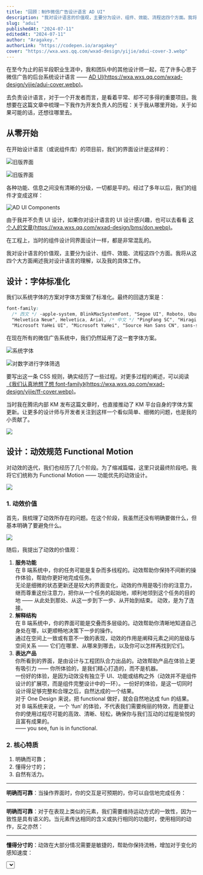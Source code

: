 ```yaml
---
title: "回顾：制作微信广告设计语言 AD UI"
description: "我对设计语言的价值观，主要分为设计、组件、效能、流程这四个方面。我将从这四个方面阐述我对设计语言的理解，以及我的具体工作。"
slug: "adui"
publishedAt: "2024-07-11"
editedAt: "2024-07-11"
author: "Aragakey."
authorLink: "https://codepen.io/aragakey"
cover: "https://wxa.wxs.qq.com/wxad-design/yijie/adui-cover-3.webp"
---
```



在至今为止的前半段职业生涯中，我和团队中的其他设计师一起，花了许多心思于微信广告的后台系统设计语言 —— [AD UI(https://wxa.wxs.qq.com/wxad-design/yijie/adui-cover.webp)](https://wxad.design/adui)。

去负责设计语言，对于一个开发者而言，是看着平常、却不可多得的重要项目。我想要在这篇文章中梳理一下我作为开发负责人的历程：关于我从哪里开始，关于如果可能的话，还想往哪里去。

## 从零开始

在开始设计语言（或说组件库）的项目前，我们的界面设计是这样的：

![旧版界面](https://wxa.wxs.qq.com/wxad-design/yijie/adui-image-0.webp)

![旧版界面](https://wxa.wxs.qq.com/wxad-design/yijie/adui-image-1.webp)

各种功能、信息之间没有清晰的分级，一切都是平的。经过了多年以后，我们的组件才变成这样：

![AD UI Components](https://wxa.wxs.qq.com/wxad-design/yijie/aduiunivers-test-ver-7-1.png)

由于我并不负责 UI 设计，如果你对设计语言的 UI 设计感兴趣，也可以去看看 [这个人的文章(https://wxa.wxs.qq.com/wxad-design/bms/don.webp)](https://dondon.design/AD-UI)。

在工程上，当时的组件设计同界面设计一样，都是非常混乱的。

我对设计语言的价值观，主要分为设计、组件、效能、流程这四个方面。我将从这四个大方面阐述我对设计语言的理解，以及我的具体工作。

## 设计：字体标准化

我们以系统字体的方案对字体方案做了标准化。最终的回退方案是：

```css
font-family:
  /* 西文 */ -apple-system, BlinkMacSystemFont, "Segoe UI", Roboto, Ubuntu,
  "Helvetica Neue", Helvetica, Arial, /* 中文 */ "PingFang SC", "Hiragino Sans GB",
  "Microsoft YaHei UI", "Microsoft YaHei", "Source Han Sans CN", sans-serif;
```

在现在所有的微信广告系统中，我们仍然延用了这一套字体方案。

![系统字体](https://wxa.wxs.qq.com/wxad-design/yijie/font-family-0.webp)

![对数字进行字体筛选](https://wxa.wxs.qq.com/wxad-design/yijie/font-family-7.webp)

要写出这一条 CSS 规则，确实经历了一些过程。对更多过程的阐述，可以阅读 [《我们认真地想了想 font-family》(https://wxa.wxs.qq.com/wxad-design/yijie/ff-cover.webp)](https://wxad.design/abc/font-family)。

当时我在腾讯内部 KM 发布这篇文章时，也直接推动了 KM 平台自身的字体方案更新。让更多的设计师与开发者关注到这样一个看似简单、细微的问题，也是我的小贡献了。

<img
  className="block my-8 w-full outline-solid -outline-offset-8 outline-8 outline-white overflow-hidden rounded-xl"
  src="https://wxa.wxs.qq.com/wxad-design/yijie/km-cover.webp"
/>

## 设计：动效规范 Functional Motion

对动效的迭代，我们也经历了几个阶段。为了缩减篇幅，这里只说最终阶段吧。我将它们统称为 Functional Motion —— 功能优先的动效设计。

<img
  className="block my-8 w-full outline-solid -outline-offset-8 outline-8 outline-white overflow-hidden rounded-xl"
  src="https://wxa.wxs.qq.com/wxad-design/yijie/fm_aragakey.gif"
/>

### 1. 动效价值

首先，我梳理了动效所存在的问题。在这个阶段，我虽然还没有明确要做什么，但基本明确了要避免什么。

<img
  className="block max-w-[400px] mx-auto my-8 w-full overflow-hidden rounded-xl"
  src="https://wxa.wxs.qq.com/wxad-design/yijie/adui-image-3.gif"
/>

随后，我提出了动效的价值观：

1. **服务功能**  
    在 B 端系统中，你的任务可能是复杂而多线程的。动效帮助你保持不间断的操作体验，帮助你更好地完成任务。  
    无论是细微的状态更新还是较大的界面变化，动效的作用是吸引你的注意力，继而尊重这份注意力，把你从一个任务的起始地，顺利地领到这个任务的目的地 —— 从此处到那处、从这一步到下一步、从开始到结束。
   动效，是为了连接。
2. **解释结构**  
   在 B 端系统中，你的界面可能是交叠而多层级的。动效帮助你清晰地知道自己身处在哪，以更顺畅地决策下一步的操作。  
   通过在空间上一致或有意不一致的表现，动效的作用是阐释元素之间的层级与空间关系 —— 它们在哪里、从哪来到哪去，以及你可以怎样再找到它们。
3. **表达产品**  
   你所看到的界面，是由设计与工程团队合力出品的。动效帮助产品在体验上更有吸引力 —— 你所体验的，是我们精心打造的，而不是机器。  
   一份好的体验，是因为动效没有独立于 UI、功能或结构之外（动效并不是组件设计的扩展项，而是组件完整设计中的一环）。一份好的体验，是这一切同时设计得足够完整和合理之后，自然达成的一个结果。  
   对于 One Design 来说，把 functional 做好，就会自然地达成 fun 的结果。  
   对 B 端系统来说，一个 ‘fun’ 的体验，不代表我们需要绚丽的特效，而是要让你的使用过程尽可能的高效、清晰、轻松，确保你与我们互动的过程是愉悦的且富有成果的。  
   —— you see, fun is in functional.

### 2. 核心特质

1. 明确而可靠；
2. 懂得分寸的；
3. 自然有活力。

---

**明确而可靠**：当操作界面时，你的交互是可预期的，你可以自信地完成任务：

<Checkboxes />

---

**明确而可靠**：对于在表现上类似的元素，我们需要维持运动方式的一致性，因为一致性是具有语义的。当元素传达相同的含义或执行相同的功能时，使用相同的动作，反之亦然：

<DialogSpatial />

---

**懂得分寸的**：动效在大部分情况需要是敏捷的，帮助你保持流畅，增加对于变化的感知速度：

<Select />

---

**懂得分寸的**：动效需要是有意义的，不做过多的修饰而大张旗鼓地吸引你的注意力：

<BadSlider />

<Slider value={[40, 50]} tooltipVisible combine />

---

**“自然”**，则是动效中最有特色的部分。在前期讨论中，我和设计师们很快达成了对自然的一致认可。然而，我们所说的自然，可能包含不同的意思：流畅不卡顿，符合认知，契合整个业务场景，模拟现实等等。

<img
  className="block mx-auto my-8 w-full rounded-xl"
  src="https://wxa.wxs.qq.com/wxad-design/yijie/adui-ziran.webp"
/>

随后，我们更具体地将自然收拢为：**物理性**。

我将物理性中的质量、弹性、阻尼、惯性、加速等属性，转化为了交互或 UI 变量：长按 / 短按，大尺寸 / 小尺寸，长距离 / 短距离，错误反馈 / 成功反馈等。**从属性到设计，最终构成了体验。**

<img
  className="block mx-auto my-8 w-full rounded-xl grayscale"
  src="https://wxa.wxs.qq.com/wxad-design/yijie/adui-ziran-1.png"
/>

这真的挺有趣的。比如我将长按和短按的交互区别，映射到是否应该使用具有回弹的物理曲线：

<CheckboxDemo />

<SwitchDemo />

比如，小尺寸的元素的运动时间应该更短，因为它们的视觉重量更轻；比如，错误反馈应该回弹，因为其具有更大的“质量”；再比如对于 Tab 切换，如果是长距离的切换，则应该使用具有回弹的物理曲线。

关键在于，如何界定距离是长是短？—— 答案是 350px。

1. 参考屏幕尺寸 1920×1080，21.5 英寸 ，为统计下用户使用最多的屏幕尺寸；
2. 计算 PPI = 102.46；
3. 对于台式电脑或笔记本电脑的屏幕，一般距离为 50cm；
4. 一般来说，中心视觉的范围约为视野 10°（百度百科），外围视觉则延伸到大约 170°；
5. 也就是说距离 50cm 的屏幕，中心视觉范围约为 2×50×tan(10°÷2) = 8.75cm；
6. 对于 PPI = 102.46 的屏幕，中心视觉范围约为 8.75×102.46 ÷ 2.54 = 354.5px；
7. 我们大致地取到 350px。

<img
  className="block mt-8 mb-2 w-full outline-solid -outline-offset-8 outline-8 outline-white overflow-hidden rounded-xl grayscale"
  src="https://wxa.wxs.qq.com/wxad-design/yijie/tabs-bounce-9877.gif"
/>

<img
  className="block mb-8 w-full outline-solid -outline-offset-8 outline-8 outline-white overflow-hidden rounded-xl grayscale"
  src="https://wxa.wxs.qq.com/wxad-design/yijie/tabs-base-9824.gif"
/>

对更多细节的展示，可以阅读 [《Functional Motion：UI 组件库的动效设计细节》(https://wxa.wxs.qq.com/wxad-design/yijie/fm-cover.png)](https://wxad.design/abc/functional-motion)。

---

对于组件的开发，我们经历了以下几个阶段：

1. 阶段一：野蛮发展的 git submodule。从前，组件库代码只是一个 git submodule，每次更新都需要手动拉取，且依赖包需要手动安装；
2. 阶段二：扩充完备的 React Class Component；
3. 阶段三：React Function Component + TypeScript。

组件，当然是最为核心的开发内容。然而事到如今，即便像 `Table`、`DatePicker` 这样的组件确实花了非常、非常多的时间，但又觉得在如今这个年代重提难免又有些过时，比如内部驱动与外部控制、比如 Class Component 的开发历史。

## 组件：linear() 物理曲线

承接上文的 Functional Motion，对于有回弹的动效，我使用了 CSS `linear()` function 来模拟物理曲线。对于存在兼容性问题的浏览器，我使用了 `cubic-bezier()` 来做回退。

```scss
--adui-motion-ease-bounce: cubic-bezier(0.36, 1.46, 0.38, 1.01);
--adui-motion-ease-bounce: linear(
  0,
  0.002,
  0.008,
  0.018,
  0.032 2%,
  0.072,
  0.129 4.3%,
  0.186 5.3%,
  0.257 6.5%,
  0.551 10.9%,
  0.675 12.8%,
  0.791,
  0.885 16.8%,
  0.926,
  0.963,
  0.995,
  1.023,
  1.048,
  1.068,
  1.084,
  1.097 25%,
  1.103,
  1.108,
  1.112,
  1.114,
  1.115,
  1.115,
  1.113,
  1.111 31.1%,
  1.104 32.5%,
  1.094 34.1%,
  1.04 41.2%,
  1.027,
  1.017 44.9%,
  1.007,
  0.999,
  0.993,
  0.989 53.4%,
  0.987 56.4% 59.9%,
  0.998 73.1%,
  1.001 80.4%,
  1.002 87.4%,
  1
);
```

## 组件：充分利用 SCSS 特性

由于组件的多状态，我们在 SCSS 中使用了大量的 `mixin` 和 `function`。比如 `Button` 的样式由以下的代码驱动：

```scss
@mixin base-type($type) {
  @if $type != "normal" {
    .#{$prefix}-left-icon,
    .#{$prefix}-rightIcon {
      fill: #fff;
    }
  } @else {
    .#{$prefix}-left-icon,
    .#{$prefix}-rightIcon {
      fill: var(--gray-800);
    }
  }
  color: map.get($colors, #{$type}#{-text});
  background-color: map.get($colors, #{$type}#{-bg});
  @if $type != "normal" {
    box-shadow: 0 0 0 1px rgba(0, 0, 0, 0.15), 0 2px 4px 0 rgba(0, 0, 0, 0.1),
      0 0 0 1px map.get($colors, #{$type}#{-bg});
  } @else {
    box-shadow: map.get($colors, normal-border);
  }
}
```

## 组件：键盘可访问性

AD UI 在键盘可访问性上做了很多优化工作：

<img
  className="block mx-auto my-8 max-w-[600px] w-full outline-solid -outline-offset-8 outline-8 outline-[#fcfcfc] overflow-hidden rounded-xl grayscale"
  src="https://wxa.wxs.qq.com/wxad-design/yijie/adui-keyboard.gif"
/>

## 效能：打包优化专项

### 1. 基础的 ES Module + CommonJS 打包；

早期工程项目只提供了 CommonJS 的打包，因为还需考虑 IE11 的兼容性。之后，我们补充了 ES Tree Shaking：

<img
  className="block mx-auto my-8 max-w-[600px] w-full outline-solid -outline-offset-8 outline-8 outline-[#fcfcfc] overflow-hidden rounded-xl grayscale"
  src="https://wxa.wxs.qq.com/wxad-design/yijie/adui-package-0.png"
/>

在补充完基础的 ES Tree Shaking 之后，打包体积从 `660.31kb` 降为 `484.02kb`，然而 `Icon` 组件的体积非常大，占到了总包的 59%.

### 2. Icon 按需：Webpack/Vite 插件自动化 shaking

`Icon` 不能被 Shake 掉，是因为我在设计时，实际把所有图标放在一个资源文件中管理。行业内通常的做法是将每一个图标分拆成单独的组件，优点在于能利用 Tree Shaking，但对于我而言不希望发生 break changes，并且单独使用组件非常不方便，也不能利用 TypeScript 的自动参数提示。

```tsx
import { IconAdd, IconCancel } from "adui";

<IconAdd />
<IconCancel />
```

直到今天，我还是认为上面的写法是一种不足够优雅的妥协。而我还是希望：

```tsx
import { Icon } from "adui";

<Icon icon="add" />
<Icon icon="cancel" />
```

我的目标是：在保证 API 优势的前提下，结合 Webpack/Vite 生态，进行编译时语义分析，动态地将没有用到的图标资源剥离出打包结果：

<img
  className="block mx-auto my-8 w-full outline-solid -outline-offset-8 outline-8 outline-[#fcfcfc] overflow-hidden rounded-xl grayscale"
  src="https://wxa.wxs.qq.com/wxad-design/yijie/adui-icon-webpack.webp"
/>

Webpack 思路：

首先，JS 文件首先经过 `babel-loader`；

接着，编写 `adui-icon-loader`，该 loader 用 `@babel/traverse` 分析 ast 提取所有用到的图标名称，写入到 `adui-icon-reduced.js` 临时文件。在这一步需注意 React 16 与 React 17 的 runtime 语法不同，前者为 `React.createElement(Icon, { icon: "add" })`，后者为 `_jsx(Icon, {icon: "add"})`；

```js
// adui-icon-loader.js 核心代码
module.exports = function (source) {
  // 1. 处理自定义配置
  var options = loaderUtils.getOptions(this)

  // 2. 转换 source 为 ast
  var ast = parser.parse(source, {
    sourceType: "module",
    plugins: ["dynamicImport"],
  })

  // 3. 分析 ast 语义
  traverse(ast, {
    CallExpression: function (path) {},
  })

  // 转换 ast 导出
  return core.transformFromAstSync(ast).code
}
```

最后，编写 `adui-icon-plugin`，在整个构建周期中，负责文件创建、替换、修改、删除等操作。

Vite 的思路也是一样的，而且更为简单。

最终，对于这个项目，`Icon` 的体积从 `287.96kb` 降为 `8.08kb`，缩小 97.1%。

<img
  className="block mx-auto my-8 max-w-[300px] w-full overflow-hidden"
  src="https://wxa.wxs.qq.com/wxad-design/yijie/adui-compile.gif"
/>

### 3. CSS 按需：Vite 插件自动化 shaking

AD UI 的每个组件都会默认引入样式文件：

```tsx
// Button.tsx
import "./style"

const Button = () => {}

export default Button
```

Vite 与 Webpack 的表现不一致。在 Vite 中，样式会作为副作用被全量引入。最终 CSS 的体积超过 `200kb`：

<img
  className="block mx-auto my-8 max-w-[500px] w-full overflow-hidden"
  src="https://wxa.wxs.qq.com/wxad-design/yijie/adui-vite-css.png"
/>

有了 `Icon` 的经验，同时也参考社区 `lodash` 按需插件的启发后，需要在构建时，把统一的一行引用改为四行的单独引用：

```tsx
import { Button, Icon } from "adui"

⬇️

import Button from "adui/es/button"
import Icon from "adui/es/icon"
import "adui/es/button/style"
import "adui/es/icon/style"
```

核心代码的思路和 `Icon` 类似，不同的需要修改源文件的 ast，最后编译输出。最终 CSS 的体积从 `200kb` 降为 `21.21kb`。

### 4. 底层升级：有状态组件全面迁移 Function Component

最后一点，再进行了函数式组件的重构升级。

通过在编译后，函数式组件会省去 class 组件中的一些辅助函数，使得整个编译包会比之前小 6%。

```js
function _classCallCheck(instance, Constructor) {}
function _defineProperties(target, props) {}
function _createClass(Constructor, protoProps, staticProps) {}
function _possibleConstructorReturn(self, call) {}
function _assertThisInitialized(self) {}
function _getPrototypeOf(o) {}
function _inherits(subClass, superClass) {}
function _setPrototypeOf(o, p) {}
```

## 流程：Figma D2C 专项

做设计语言，或者做 B 端 UI 的开发，永远都绕不开 D2C 这个领域。我在这个领域的工作，主要是在 Figma 中进行的。这件事靠谱的最主要原因是 Figma 的组件系统和 React Props 是有一些类似的。尤其是当 Figma 引入了 Auto Layout 之后，更是如此。

而我刚开始尝试的时候，实际上 Figma 还没有 Auto Layout。当时为了解决布局问题。当时我提出一套布局规范，其强迫设计师重新命名 Frame 成 `Container`，才能在代码中正确地解析出 Flex 布局。我认为这确实说明 Figma 的开发者实际上在和我思考类似的问题。

![一开始提出的布局规范](https://wxa.wxs.qq.com/wxad-design/yijie/adui-figma-layout.png)

随着 2020 年末 Auto Layout 的普及，基于 Figma 的完整解决思路得以成型。类比 Webflow 这样的工具所需的核心功能：

1. 账户管理 —— Figma 自带；
2. 协同工作 —— Figma 自带；
3. 参数配置 —— Figma Components；
4. 布局拖拽 —— Figma Auto Layout；
5. 代码导出 —— Figma 插件。

我的工作内容则为：

1. 初期推进：推进、梳理组件系统，完善代码 Props 与 Figma Props 的对应关系；
2. 中期攻克：梳理 Figma Auto Layout 规则，进行代码转换；
3. 开发插件：完成 Figma 插件开发，实现代码导出。

最终的效果：

![基于 Figma 的 D2C](https://wxa.wxs.qq.com/wxad-design/yijie/adui-figma.gif)

从单一的组件，到非常完整的页面，设计师在使用了 Auto Layout 后，我只需要调整一点点地方，就可以完整地实现导出。

我的职责好像从前端重构变成了优化 Figma 布局。

当然，这时候导出的代码质量还是不够好，要么是内联样式，要么是随机的类名：

```tsx
<div className="frame_67111766">
  <div className="frame_67111767">
    <span className="text_67111768">{user.name}</span>
    <div className="frame_74712515">
      <span className="text_67111769">AppID:</span>
      <span className="text_74712514">{user.appid}</span>
    </div>
  </div>
</div>
```

这也成为了我为什么向团队引入原子类的重要的原因之一，具体会在下面的原子类专项中继续阐述。

而现在（2024.07.11）Figma 已经发布了 **用 AI 自动 Auto Layout** 以及 **Dev Mode 接入组件库代码** 的功能！感慨如果现在还在做设计语言相关的工作，我一定会继续优化这个流程。

正是因为 Figma 在自己的生态中不断发展和设计语言的联系，我才越来越认定 D2C 是一个正确的命题。而今，随着如 Vercel 的 V0 这样的 AI 工具的不断涌现，我认为设计语言的开发重心一定还是 D2C。

## 流程：Figma 拷贝样式插件

能导出的，我们就导出。不能导出的，也要尽可能提效。我做了[一个 Figma 处理样式、并拷贝出来的插件(https://s3-alpha-sig.figma.com/plugins/849480985478663675/6343/ce3c3277-2ab6-45ee-b72d-4527125f50ef-cover?Expires=1721606400&Key-Pair-Id=APKAQ4GOSFWCVNEHN3O4&Signature=lJ2l8JV2jbXRh5hYUzu9bf2MrzFtnTZAQRQ2~iq4Yd4SB3yjP5FNsabLBvqjS0B1pCDwXdQ8Yf9CfNfZm4Jv~XLj8~fDq4fhO-75WX3trpekAR-~U7hRNfnT5fkvbHyA-i0SX2H-Mq5UrbyIgFZym~TF2bam6YHF19wxCHwDx91QOAMcJ3iRRE8CPKn~qAEV~nANCZ-O2tVjvnY2VGDLSGWbVfRiaR9dWqFlVpf1TcegKCL~QMRnVS60M~8SokjZx6wUxMQgz2Wvw-sOfwGTurpnJz0sddNViyDyNHRRyi9SstncBAcTdWr7jTdtkDKzS~EdvoojJQPj9p~Il16m0w\_\_)](https://www.figma.com/community/plugin/849480985478663675/copy-css-react-tailwind-style)。即便到现在 Figma Dev Mode 还是不好用，所生成的样式质量还是很低。

插件的功能丰富全面，支持：

1. 💅 快捷复制 CSS / React inline CSS；
2. 🗑️ 删除 `absolute`，`font-family` 等无用规则；
3. 🦄 CSS 变量替换；
4. 👨‍👨‍👧‍👧 个性化规范配置。

![Copy CSS + React Style](https://wxa.wxs.qq.com/wxad-design/yijie/figma-copy-32485.gif)

现在，这个插件在社区中已被 5.5k 人使用。也曾有人在社区中对我表示感谢：

> I'm a React.js Developer this is a lifesaver for me. Thanks a lot 💙😍

可是我应该不会再更新了...原因不仅仅是因为现在不做设计语言了，更重要的是，我还是比较看好 Figma Dev Mode 的发展的。文章最后我也会谈一下关于 Figma 的一些观点。

## 流程：原子类专项

在真正为团队 [引入原子类](https://wxad.design/adui/docs/acss/start) 之前，我还是 [做了充分的输入和思考](https://honored-meteor-e9c.notion.site/AD-UI-2-0-83846eb2730c49b48416bd72bbac8b09) 的。最终认为，原子类确实非常适合我们团队：

1. **更完整的设计规范，规范地应用**：以原子类的方式重新梳理现有设计规范，也同时约束了业务工程的不规范使用。比如 `w-3` 的类名是不生效的，因为设计规范中不存在这个尺寸的定义。
   理想的原子类通过设计规范衍生和开发流程发布。正是因为我们是设计团队，我们通过设计规范，就能更好地利用原子类：
   ![原子类设计规范](https://wxa.wxs.qq.com/wxad-design/yijie/adui-atom-0.webp)
2. **Figma 生态**：提高代码质量与可维护性，这当然是非常重要的。随机类名和内联样式都缺乏组织，不易加工和维护，这是 D2C 发展的下一步：
   ![Figma D2C](https://wxa.wxs.qq.com/wxad-design/yijie/adui-atom-1.webp)
3. **推动业务工程技术栈**：CSS 体积得到优化，`300kb` 缩小至 `18kb`。如下左图所示，在我们的业务工程中，原先我们一个 JS 对应一个 CSS 文件：
   ![CSS 体积](https://wxa.wxs.qq.com/wxad-design/yijie/adui-atom-2.webp)

## 玩具：色板生成 ColorPod

我和设计师很早就开始尝试做图表的配色方案。我们尝试为数据可视化提供有效的基础色彩方案，为数据浏览创造更好的体验：

![Colorpod](https://wxa.wxs.qq.com/wxad-design/yijie/adui-colorpod.gif)

设计师起了一个名，叫 [ColorPod(https://wxa.wxs.qq.com/wxad-design/yijie/colorpod-cover.png)](https://wxad.design/colorpod/)。我做了一个简单的 logo 动画：

<ColorpodLogo />

现在，这个工具已经交给团队内的其他同事维护，加入了许多 features，甚至还有 AI，不变的是名字还是叫 ColorPod。

## 玩具：React Sketchapp

早期我和设计师接触到 React Sketchapp，觉得用代码作为 source of truth 管理设计资产是一件值得尝试的事情。于是我们就把 AD UI 接入了。

下面的录屏是设计师在手动修改代码，然后在 Sketch 中预览的过程。2024 年的我看到这个录屏，想象 2018 年（应该是）的时候，这个设计师当时应该玩得挺开心的。

![AD UI + React Sketchapp](https://wxa.wxs.qq.com/wxad-design/yijie/adui-react-sketchapp.gif)

后来我还基于它做了一个 Sketch Plugin。从数据来源（当时是 Google Sheets）一键生成我们组的周报，省去了同事排版的烦恼：

![React Sketchapp 周报](https://wxa.wxs.qq.com/wxad-design/yijie/sketch-report.gif)

当然，我们的 AD UI 工作流最后也没有优化下去，就像 React Sketchapp 也没有发展下去，就像 Sketch 自身都快发展不下去。

我觉得说 React Sketchapp 是玩具，说我们喜欢玩，这些都没错。但是我想念那种一起玩的感觉。有人陪你玩，才会做出有意思的好东西。

## 一些话题

### 设计语言确实是 Design Engineer（UX Engineer）的天职

我更偏向于称 AD UI 为设计语言，而非组件库。一个很重要的原因是，设计语言就应该孵化自设计团队，这才是正确的方向。如同我在原子类专项中所说，思考的路径应该是 **先设计后工程**。

同样地，比如我们经常需要评估，哪些组件属于基础组件，哪些属于业务组件（或说区块）？应当由谁来评估？—— 我认为是设计团队。还是因为先设计后工程。

Design Engineer 必须从设计团队、设计规范出发，才能够更好地帮助设计语言落地。

### D2C 仍然是一条正确的道路

随着 AI 的发展，目前常见的 D2C 方式是和 AI 工具通过自定义的 DSL 沟通。通过 AI 的自然语言理解，加上 DSL 的规范，可以实现相对准确的 D2C。不对，这已经不是 D2C 了，是 T2C（Text2Code）。

加之 Figma Dev Mode 的发展，我非常看好 Figma 在设计语言这一领域的发展，因为 Figma 拥有设计语言。相比 Vercel 的 V0，如何用自己团队的设计语言生成 UI 代码，一直是一个未解决的问题。但 Figma 做这件事，就有可能。

### 组件库开发的上限

如果单说组件的开发（或 UI 的开发），上限是存在的，而且不高。这背后更重要的问题是：UI 本身是没有意义的。我们作为工程师，经常容易陷入 UI 本身 —— 我们的工作完全就是打造正确的 UI。然而 UI 本身并没有意义。有意义的是 UI 背后的业务逻辑，以及其实际影响的用户体验。

组件库需要摆在其服务的业务中被衡量，唯此才能解决更高维度的问题。
